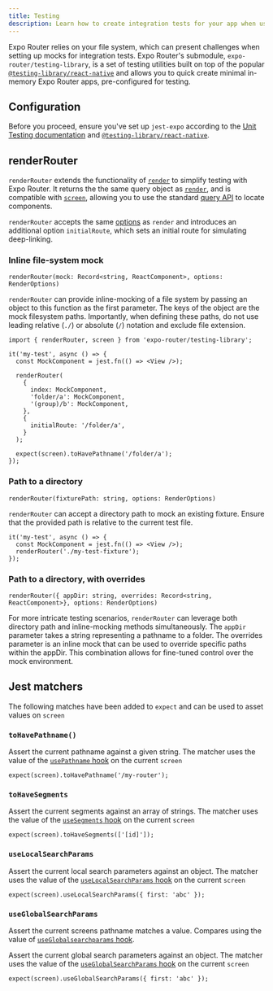 ```yaml
---
title: Testing
description: Learn how to create integration tests for your app when using Expo Router.
---
```


Expo Router relies on your file system, which can present challenges when setting up mocks for integration tests. Expo Router's submodule, `expo-router/testing-library`, is a set of testing utilities built on top of the popular [`@testing-library/react-native`](https://callstack.github.io/react-native-testing-library/) and allows you to quick create minimal in-memory Expo Router apps, pre-configured for testing.

## Configuration

Before you proceed, ensure you've set up `jest-expo` according to the [Unit Testing documentation](/develop/testing) and [`@testing-library/react-native`](https://callstack.github.io/react-native-testing-library/docs/getting-started).

## renderRouter

`renderRouter` extends the functionality of [`render`](https://callstack.github.io/react-native-testing-library/docs/api#render) to simplify testing with Expo Router. It returns the the same query object as [`render`](https://callstack.github.io/react-native-testing-library/docs/api#render), and is compatible with [`screen`](https://callstack.github.io/react-native-testing-library/docs/api#screen), allowing you to use the standard [query API](https://callstack.github.io/react-native-testing-library/docs/api-queries) to locate components.

`renderRouter` accepts the same [options](https://callstack.github.io/react-native-testing-library/docs/api#render-options) as `render` and introduces an additional option `initialRoute`, which sets an initial route for simulating deep-linking.

### Inline file-system mock

`renderRouter(mock: Record<string, ReactComponent>, options: RenderOptions)`

`renderRouter` can provide inline-mocking of a file system by passing an object to this function as the first parameter. The keys of the object are the mock filesystem paths. Importantly, when defining these paths, do not use leading relative (`./`) or absolute (`/`) notation and exclude file extension.

```tsx app.test.tsx
import { renderRouter, screen } from 'expo-router/testing-library';

it('my-test', async () => {
  const MockComponent = jest.fn(() => <View />);

  renderRouter(
    {
      index: MockComponent,
      'folder/a': MockComponent,
      '(group)/b': MockComponent,
    },
    {
      initialRoute: '/folder/a',
    }
  );

  expect(screen).toHavePathname('/folder/a');
});
```

### Path to a directory

`renderRouter(fixturePath: string, options: RenderOptions)`

`renderRouter` can accept a directory path to mock an existing fixture. Ensure that the provided path is relative to the current test file.

```tsx app.test.js
it('my-test', async () => {
  const MockComponent = jest.fn(() => <View />);
  renderRouter('./my-test-fixture');
});
```

### Path to a directory, with overrides

`renderRouter({ appDir: string, overrides: Record<string, ReactComponent>}, options: RenderOptions)`

For more intricate testing scenarios, `renderRouter` can leverage both directory path and inline-mocking methods simultaneously. The `appDir` parameter takes a string representing a pathname to a folder. The overrides parameter is an inline mock that can be used to override specific paths within the appDir. This combination allows for fine-tuned control over the mock environment.

## Jest matchers

The following matches have been added to `expect` and can be used to asset values on `screen`

### `toHavePathname()`

Assert the current pathname against a given string. The matcher uses the value of the [`usePathname` hook](/router/reference/hooks/#usepathname) on the current `screen`

```tsx app.test.ts
expect(screen).toHavePathname('/my-router');
```

### `toHaveSegments`

Assert the current segments against an array of strings. The matcher uses the value of the [`useSegments` hook](/router/reference/hooks/#usesegments) on the current `screen`

```tsx app.test.ts
expect(screen).toHaveSegments(['[id]']);
```

### `useLocalSearchParams`

Assert the current local search parameters against an object. The matcher uses the value of the [`useLocalSearchParams` hook](/router/reference/hooks/#uselocalsearchparams) on the current `screen`

```tsx app.test.ts
expect(screen).useLocalSearchParams({ first: 'abc' });
```

### `useGlobalSearchParams`

Assert the current screens pathname matches a value. Compares using the value of [`useGlobalsearchparams` hook](/router/reference/hooks/#useglobalsearchparams).

Assert the current global search parameters against an object. The matcher uses the value of the [`useGlobalSearchParams` hook](/router/reference/hooks/#useglobalsearchparams) on the current `screen`

```tsx app.test.ts
expect(screen).useGlobalSearchParams({ first: 'abc' });
```
